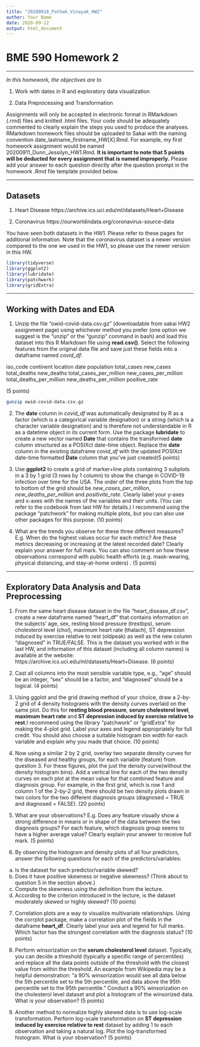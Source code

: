 ```yaml
---
title: "20200918_Pathak_Vinayak_HW2"
author: Your Name
date: 2020-09-12
output: html_document
---
```


# BME 590 Homework 2

---

*In this homework, the objectives are to*

1. Work with dates in R and exploratory data visualization

2. Data Preprocessing and Transformation

Assignments will only be accepted in electronic format in RMarkdown (.rmd) files and knitted .html files. Your code should be adequately commented to clearly explain the steps you used to produce the analyses. RMarkdown homework files should be uploaded to Sakai with the naming convention date_lastname_firstname_HW[X].Rmd. For example, my first homework assignment would be named 20200911_Dunn_Jessilyn_HW1.Rmd. **It is important to note that 5 points will be deducted for every assignment that is named improperly.** Please add your answer to each question directly after the question prompt in  the homework .Rmd file template provided below.

---

## Datasets

1. Heart Disease 
https://archive.ics.uci.edu/ml/datasets/Heart+Disease

2. Coronavirus
https://ourworldindata.org/coronavirus-source-data

You have seen both datasets in the HW1. Please refer to these pages for additional information. Note that the coronavirus dataset is a newer version compared to the one we used in the HW1, so please use the newer version in this HW.

```r
library(tidyverse)
library(ggplot2)
library(lubridate)
library(patchwork)
library(gridExtra)
```

---

## Working with Dates and EDA

1. Unzip the file "owid-covid-data.csv.gz" (downloadable from sakai HW2 assignment page) using whichever method you prefer (one option we suggest is the “unzip” or the “gunzip” command in bash) and load this dataset into this R Markdown file using **read.csv()**. Select the following features from the original data file and save just these fields into a  dataframe named *covid_df*: 

iso_code
continent 
location 
date
population
total_cases
new_cases 
total_deaths
new_deaths
total_cases_per_million
new_cases_per_million
total_deaths_per_million
new_deaths_per_million 
positive_rate

(5 points)
```bash
gunzip owid-covid-data.csv.gz
```

2. The **date** column in *covid_df* was automatically designated by R as a factor (which is a categorical variable designation) or a string (which is a character variable designation) and is therefore not understandable in R as a datetime object in its current form. Use the package **lubridate** to create a new vector named **Date** that contains the transformed **date** column structured as a POSIXct date-time object. Replace the  **date** column in the existing dataframe *covid_df* with the updated POSIXct date-time formatted **Date** column that you’ve just created(5 points)

3. Use **ggplot2** to create a grid of marker+line plots containing 3 subplots in a 3 by 1 grid (3 rows by 1 column) to show the change in COVID-19 infection over time for the USA. The order of the three plots from the top to bottom of the grid should be  *new_cases_per_million*, *new_deaths_per_million* and *positivite_rate*. Clearly label your y-axes and x-axes with the names of the variables and their units. (You can refer to the codebook from last HW for details.) I recommend using the package "patchwork" for making multiple plots, but you can also use other packages for this purpose. (10 points)

4. What are the trends you observe for these three different measures? E.g. When do the highest values occur for each metric? Are these metrics decreasing or increasing at the latest recorded date? Clearly explain your answer for full mark. You can also comment on how these observations correspond with public health efforts (e.g. mask-wearing, physical distancing, and stay-at-home orders) . (5 points)

---

## Exploratory Data Analysis and Data Preprocessing

1. From the same heart disease dataset in the file "heart_disease_df.csv", create a new dataframe named "heart_df" that contains information on the subjects' age, sex, resting blood pressure (trestbps), serum cholesterol level (chol), maximum heart rate (thalach), ST depression induced by exercise relative to rest (oldpeak) as well as the new column "diagnosed" in TRUE/FALSE. This is the dataset you worked with in the last HW, and information of this dataset (including all column names) is available at the website: https://archive.ics.uci.edu/ml/datasets/Heart+Disease. (6 points)

2. Cast all columns into the most sensible variable type, e.g., "age" should be an integer, "sex" should be a factor, and "diagnosed" should be a logical. (4 points)

3. Using ggplot and the grid drawing method of your choice, draw a 2-by-2 grid of 4 density histograms with the density curves overlaid on the same plot. Do this for **resting blood pressure**, **serum cholesterol level**, **maximum heart rate** and **ST depression induced by exercise relative to rest**.I recommend using the library "patchwork" or “gridExtra” for making the 4-plot grid. Label your axes and legend appropriately for full credit. You should also choose a suitable histogram bin width for each variable and explain why you made that choice. (10 points)

4. Now using a similar 2 by 2 grid, overlay two separate density curves for the diseased and healthy groups, for each variable (feature) from question 3.  For these figures, plot the just the density curve(without the density histogram bins). Add a vertical line for each of the two density curves on each plot at the mean value for that combined feature and diagnosis group. For example, in the first grid, which is row 1 and column 1 of the 2-by-2 grid, there should be two density plots drawn in two colors for the two different diagnosis groups (diagnosed = TRUE and diagnosed = FALSE). (20 points)

5. What are your observations? E.g. Does any feature visually show a strong difference in means or in shape of the data between the two diagnosis groups? For each feature, which diagnosis group seems to have a higher average value? Clearly explain your answer to receive full mark. (5 points)

6. By observing the histogram and density plots of all four predictors, answer the following questions for each of the predictors/variables:
a. Is the dataset for each predictor/variable skewed?
b. Does it have positive skewness or negative skewness? (Think about to question 5 in the section above.)
c. Compute the skewness using the definition from the lecture.
d. According to the criterion introduced in the lecture, is the dataset moderately skewed or highly skewed?
(10 points)

7. Correlation plots are a way to visualize multivariate relationships. Using the corrplot package, make a correlation plot of the fields in the dataframe **heart_df**. Clearly label your axis and legend for full marks. Which factor has the strongest correlation with the diagnosis status? (10 points)

9. Perform winsorization on the **serum cholesterol level** dataset. Typically, you can decide a threshold (typically a specific range of percentiles) and replace all the data points outside of the threshold with the closest value from within the threshold. An example from Wikipedia may be a helpful demonstration: “a 90% winsorization would see all data below the 5th percentile set to the 5th percentile, and data above the 95th percentile set to the 95th percentile.” Conduct a 90% winsorization on the cholesterol level dataset and plot a histogram of the winsorized data. What is your observation? (5 points)

10. Another method to normalize highly skewed data is to use log-scale transformation. Perform log-scale transformation on **ST depression induced by exercise relative to rest** dataset by adding 1 to each observation and taking a natural log. Plot the log-transformed histogram. What is your observation? (5 points)

